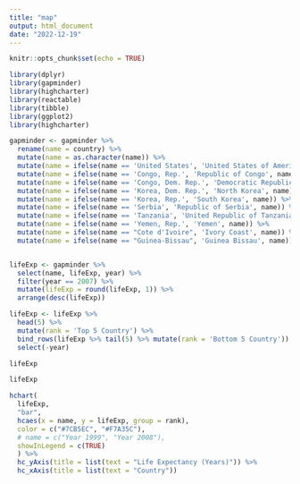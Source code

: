 ```yaml
---
title: "map"
output: html_document
date: "2022-12-19"
---
```


```r
knitr::opts_chunk$set(echo = TRUE)
```


```r

library(dplyr)
library(gapminder)
library(highcharter)
library(reactable)
library(tibble)
library(ggplot2)
library(highcharter)

```


```r

gapminder <- gapminder %>%
  rename(name = country) %>%
  mutate(name = as.character(name)) %>%
  mutate(name = ifelse(name == 'United States', 'United States of America', name)) %>%
  mutate(name = ifelse(name == 'Congo, Rep.', 'Republic of Congo', name)) %>%
  mutate(name = ifelse(name == 'Congo, Dem. Rep.', 'Democratic Republic of the Congo', name)) %>%
  mutate(name = ifelse(name == 'Korea, Dem. Rep.', 'North Korea', name)) %>%
  mutate(name = ifelse(name == 'Korea, Rep.', 'South Korea', name)) %>%
  mutate(name = ifelse(name == 'Serbia', 'Republic of Serbia', name)) %>%
  mutate(name = ifelse(name == 'Tanzania', 'United Republic of Tanzania', name)) %>%
  mutate(name = ifelse(name == 'Yemen, Rep.', 'Yemen', name)) %>%
  mutate(name = ifelse(name == "Cote d'Ivoire", 'Ivory Coast', name)) %>%
  mutate(name = ifelse(name == "Guinea-Bissau", 'Guinea Bissau', name))



```



```r

lifeExp <- gapminder %>% 
  select(name, lifeExp, year) %>% 
  filter(year == 2007) %>% 
  mutate(lifeExp = round(lifeExp, 1)) %>% 
  arrange(desc(lifeExp))

lifeExp <- lifeExp %>% 
  head(5) %>% 
  mutate(rank = 'Top 5 Country') %>% 
  bind_rows(lifeExp %>% tail(5) %>% mutate(rank = 'Bottom 5 Country')) %>% 
  select(-year)

lifeExp

```




```r

lifeExp


```



```r

hchart(
  lifeExp, 
  "bar",
  hcaes(x = name, y = lifeExp, group = rank),
  color = c("#7CB5EC", "#F7A35C"),
  # name = c("Year 1999", "Year 2008"),
  showInLegend = c(TRUE)
  ) %>% 
  hc_yAxis(title = list(text = "Life Expectancy (Years)")) %>% 
  hc_xAxis(title = list(text = "Country")) 


```




















